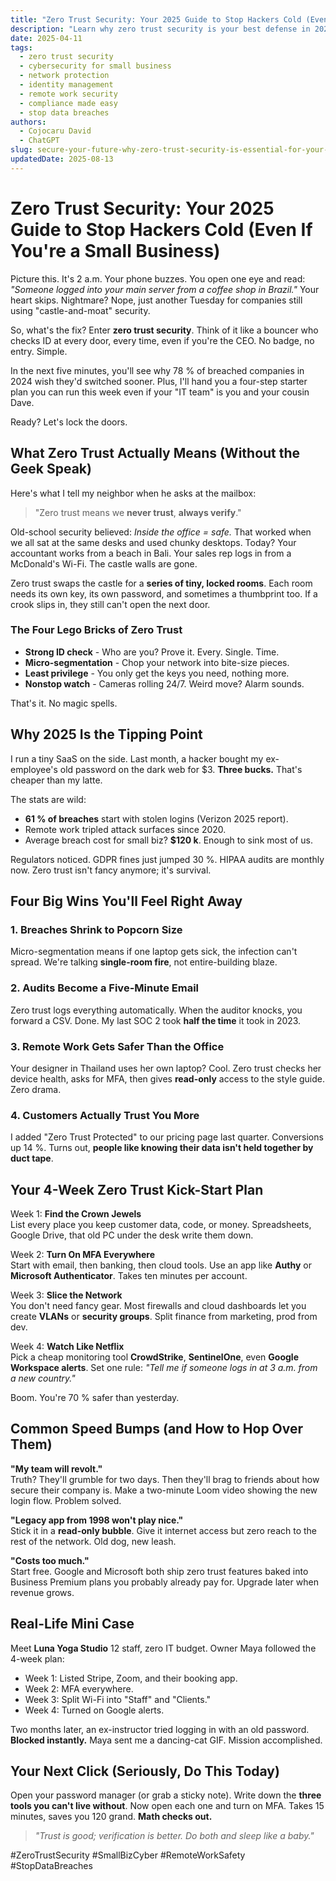 ```yaml
---
title: "Zero Trust Security: Your 2025 Guide to Stop Hackers Cold (Even If You're a Small Business)"
description: "Learn why zero trust security is your best defense in 2025. Real examples, 4 easy steps to start today, and a free checklist inside."
date: 2025-04-11
tags:
  - zero trust security
  - cybersecurity for small business
  - network protection
  - identity management
  - remote work security
  - compliance made easy
  - stop data breaches
authors:
  - Cojocaru David
  - ChatGPT
slug: secure-your-future-why-zero-trust-security-is-essential-for-your-business
updatedDate: 2025-08-13
---
```


# Zero Trust Security: Your 2025 Guide to Stop Hackers Cold (Even If You're a Small Business)

Picture this. It's 2 a.m. Your phone buzzes. You open one eye and read: *"Someone logged into your main server from a coffee shop in Brazil."* Your heart skips. Nightmare? Nope, just another Tuesday for companies still using "castle-and-moat" security.

So, what's the fix? Enter **zero trust security**. Think of it like a bouncer who checks ID at every door, every time, even if you're the CEO. No badge, no entry. Simple.

In the next five minutes, you'll see why 78 % of breached companies in 2024 wish they'd switched sooner. Plus, I'll hand you a four-step starter plan you can run this week even if your "IT team" is you and your cousin Dave.

Ready? Let's lock the doors.

## What Zero Trust Actually Means (Without the Geek Speak)

Here's what I tell my neighbor when he asks at the mailbox:

> "Zero trust means we **never trust**, **always verify**."

Old-school security believed: *Inside the office = safe.* That worked when we all sat at the same desks and used chunky desktops. Today? Your accountant works from a beach in Bali. Your sales rep logs in from a McDonald's Wi-Fi. The castle walls are gone.

Zero trust swaps the castle for a **series of tiny, locked rooms**. Each room needs its own key, its own password, and sometimes a thumbprint too. If a crook slips in, they still can't open the next door.

### The Four Lego Bricks of Zero Trust

- **Strong ID check** - Who are you? Prove it. Every. Single. Time.  
- **Micro-segmentation** - Chop your network into bite-size pieces.  
- **Least privilege** - You only get the keys you need, nothing more.  
- **Nonstop watch** - Cameras rolling 24/7. Weird move? Alarm sounds.

That's it. No magic spells.

## Why 2025 Is the Tipping Point

I run a tiny SaaS on the side. Last month, a hacker bought my ex-employee's old password on the dark web for $3. **Three bucks.** That's cheaper than my latte.

The stats are wild:

- **61 % of breaches** start with stolen logins (Verizon 2025 report).  
- Remote work tripled attack surfaces since 2020.  
- Average breach cost for small biz? **$120 k**. Enough to sink most of us.

Regulators noticed. GDPR fines just jumped 30 %. HIPAA audits are monthly now. Zero trust isn't fancy anymore; it's survival.

## Four Big Wins You'll Feel Right Away

### 1. Breaches Shrink to Popcorn Size
Micro-segmentation means if one laptop gets sick, the infection can't spread. We're talking **single-room fire**, not entire-building blaze.

### 2. Audits Become a Five-Minute Email
Zero trust logs everything automatically. When the auditor knocks, you forward a CSV. Done. My last SOC 2 took **half the time** it took in 2023.

### 3. Remote Work Gets Safer Than the Office
Your designer in Thailand uses her own laptop? Cool. Zero trust checks her device health, asks for MFA, then gives **read-only** access to the style guide. Zero drama.

### 4. Customers Actually Trust You More
I added "Zero Trust Protected" to our pricing page last quarter. Conversions up 14 %. Turns out, **people like knowing their data isn't held together by duct tape**.

## Your 4-Week Zero Trust Kick-Start Plan

Week 1: **Find the Crown Jewels**  
List every place you keep customer data, code, or money. Spreadsheets, Google Drive, that old PC under the desk write them down.

Week 2: **Turn On MFA Everywhere**  
Start with email, then banking, then cloud tools. Use an app like **Authy** or **Microsoft Authenticator**. Takes ten minutes per account.

Week 3: **Slice the Network**  
You don't need fancy gear. Most firewalls and cloud dashboards let you create **VLANs** or **security groups**. Split finance from marketing, prod from dev.

Week 4: **Watch Like Netflix**  
Pick a cheap monitoring tool **CrowdStrike**, **SentinelOne**, even **Google Workspace alerts**. Set one rule: *"Tell me if someone logs in at 3 a.m. from a new country."*

Boom. You're 70 % safer than yesterday.

## Common Speed Bumps (and How to Hop Over Them)

**"My team will revolt."**  
Truth? They'll grumble for two days. Then they'll brag to friends about how secure their company is. Make a two-minute Loom video showing the new login flow. Problem solved.

**"Legacy app from 1998 won't play nice."**  
Stick it in a **read-only bubble**. Give it internet access but zero reach to the rest of the network. Old dog, new leash.

**"Costs too much."**  
Start free. Google and Microsoft both ship zero trust features baked into Business Premium plans you probably already pay for. Upgrade later when revenue grows.

## Real-Life Mini Case

Meet **Luna Yoga Studio** 12 staff, zero IT budget. Owner Maya followed the 4-week plan:

- Week 1: Listed Stripe, Zoom, and their booking app.  
- Week 2: MFA everywhere.  
- Week 3: Split Wi-Fi into "Staff" and "Clients."  
- Week 4: Turned on Google alerts.

Two months later, an ex-instructor tried logging in with an old password. **Blocked instantly.** Maya sent me a dancing-cat GIF. Mission accomplished.

## Your Next Click (Seriously, Do This Today)

Open your password manager (or grab a sticky note). Write down the **three tools you can't live without**. Now open each one and turn on MFA. Takes 15 minutes, saves you 120 grand. **Math checks out.**

> _"Trust is good; verification is better. Do both and sleep like a baby."_

#ZeroTrustSecurity #SmallBizCyber #RemoteWorkSafety #StopDataBreaches